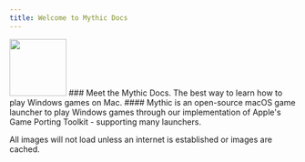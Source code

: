```yaml
---
title: Welcome to Mythic Docs
---
```

<img src='https://i.imgur.com/mE16gDj.png' height='100' width='100' />
### Meet the Mythic Docs. The best way to learn how to play Windows games on Mac.
#### Mythic is an open-source macOS game launcher to play Windows games through our implementation of Apple's Game Porting Toolkit - supporting many launchers.



All images will not load unless an internet is established or images are cached.